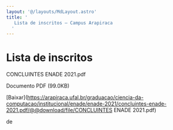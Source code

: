 ```yaml
---
layout: '@/layouts/MdLayout.astro'
title: '
   Lista de inscritos — Campus Arapiraca
  '
---
```




Lista de inscritos
==================











 CONCLUINTES ENADE 2021.pdf
   

 Documento PDF
 (99.0KB)
 

[Baixar](https://arapiraca.ufal.br/graduacao/ciencia-da-computacao/institucional/enade/enade-2021/concluintes-enade-2021.pdf/@@download/file/CONCLUINTES ENADE 2021.pdf) 



























 de
 

















